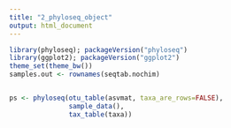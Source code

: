 ```yaml
---
title: "2_phyloseq_object"
output: html_document
---
```


```r
library(phyloseq); packageVersion("phyloseq")
library(ggplot2); packageVersion("ggplot2")
theme_set(theme_bw())
samples.out <- rownames(seqtab.nochim)


ps <- phyloseq(otu_table(asvmat, taxa_are_rows=FALSE), 
               sample_data(), 
               tax_table(taxa))
```

